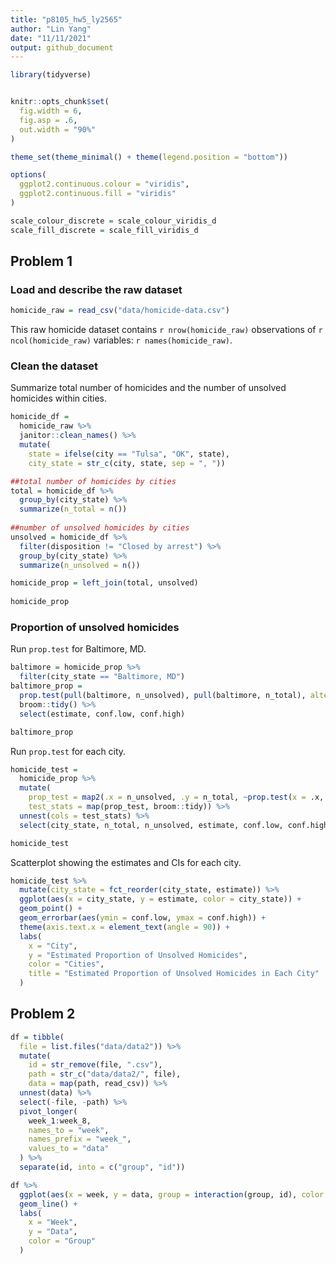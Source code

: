 ```yaml
---
title: "p8105_hw5_ly2565"
author: "Lin Yang"
date: "11/11/2021"
output: github_document
---
```


```r
library(tidyverse)


knitr::opts_chunk$set(
  fig.width = 6,
  fig.asp = .6,
  out.width = "90%"
)

theme_set(theme_minimal() + theme(legend.position = "bottom"))

options(
  ggplot2.continuous.colour = "viridis",
  ggplot2.continuous.fill = "viridis"
)

scale_colour_discrete = scale_colour_viridis_d
scale_fill_discrete = scale_fill_viridis_d
```

## Problem 1

### Load and describe the raw dataset

```r
homicide_raw = read_csv("data/homicide-data.csv")
```
This raw homicide dataset contains `r nrow(homicide_raw)` observations of `r ncol(homicide_raw)` variables: `r names(homicide_raw)`.

### Clean the dataset

Summarize total number of homicides and the number of unsolved homicides within cities.
```r
homicide_df = 
  homicide_raw %>% 
  janitor::clean_names() %>% 
  mutate(
    state = ifelse(city == "Tulsa", "OK", state),
    city_state = str_c(city, state, sep = ", "))

##total number of homicides by cities
total = homicide_df %>% 
  group_by(city_state) %>% 
  summarize(n_total = n()) 
  
##number of unsolved homicides by cities
unsolved = homicide_df %>% 
  filter(disposition != "Closed by arrest") %>% 
  group_by(city_state) %>% 
  summarize(n_unsolved = n())

homicide_prop = left_join(total, unsolved)
  
homicide_prop
```

### Proportion of unsolved homicides

Run `prop.test` for Baltimore, MD.
```r
baltimore = homicide_prop %>% 
  filter(city_state == "Baltimore, MD")
baltimore_prop = 
  prop.test(pull(baltimore, n_unsolved), pull(baltimore, n_total), alternative = "two.sided", conf.level = 0.95) %>% 
  broom::tidy() %>% 
  select(estimate, conf.low, conf.high)

baltimore_prop
```

Run `prop.test` for each city.
```r
homicide_test = 
  homicide_prop %>%
  mutate(
    prop_test = map2(.x = n_unsolved, .y = n_total, ~prop.test(x = .x, n = .y, alternative = "two.sided", conf.level = 0.95)),
    test_stats = map(prop_test, broom::tidy)) %>% 
  unnest(cols = test_stats) %>% 
  select(city_state, n_total, n_unsolved, estimate, conf.low, conf.high )

homicide_test
```

Scatterplot showing the estimates and CIs for each city.

```r
homicide_test %>% 
  mutate(city_state = fct_reorder(city_state, estimate)) %>% 
  ggplot(aes(x = city_state, y = estimate, color = city_state)) +
  geom_point() +
  geom_errorbar(aes(ymin = conf.low, ymax = conf.high)) +
  theme(axis.text.x = element_text(angle = 90)) +
  labs(
    x = "City",
    y = "Estimated Proportion of Unsolved Homicides",
    color = "Cities",
    title = "Estimated Proportion of Unsolved Homicides in Each City"
  )
```


## Problem 2

```r
df = tibble(
  file = list.files("data/data2")) %>% 
  mutate(
    id = str_remove(file, ".csv"),
    path = str_c("data/data2/", file),
    data = map(path, read_csv)) %>% 
  unnest(data) %>% 
  select(-file, -path) %>% 
  pivot_longer(
    week_1:week_8,
    names_to = "week",
    names_prefix = "week_",
    values_to = "data"
  ) %>% 
  separate(id, into = c("group", "id"))

df %>% 
  ggplot(aes(x = week, y = data, group = interaction(group, id), color = group)) +
  geom_line() +
  labs(
    x = "Week",
    y = "Data",
    color = "Group"
  )
  
```









